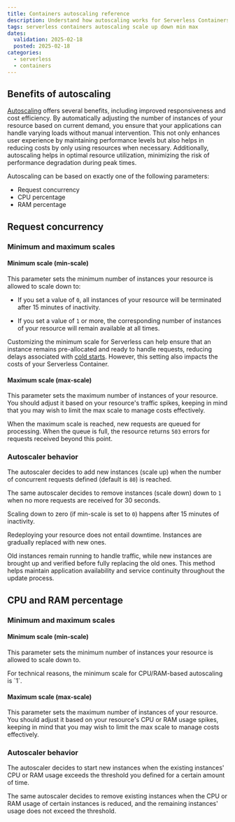 ```yaml
---
title: Containers autoscaling reference
description: Understand how autoscaling works for Serverless Containers in Scaleway.
tags: serverless containers autoscaling scale up down min max
dates:
  validation: 2025-02-18
  posted: 2025-02-18
categories:
  - serverless
  - containers
---
```


## Benefits of autoscaling

[Autoscaling](/serverless-containers/concepts/#autoscaling) offers several benefits, including improved responsiveness and cost efficiency. By automatically adjusting the number of instances of your resource based on current demand, you ensure that your applications can handle varying loads without manual intervention. This not only enhances user experience by maintaining performance levels but also helps in reducing costs by only using resources when necessary. Additionally, autoscaling helps in optimal resource utilization, minimizing the risk of performance degradation during peak times.

Autoscaling can be based on exactly one of the following parameters:

- Request concurrency
- CPU percentage
- RAM percentage

## Request concurrency

### Minimum and maximum scales

#### Minimum scale (min-scale)

This parameter sets the minimum number of instances your resource is allowed to scale down to:

- If you set a value of `0`, all instances of your resource will be terminated after 15 minutes of inactivity.

- If you set a value of `1` or more, the corresponding number of instances of your resource will remain available at all times.

Customizing the minimum scale for Serverless can help ensure that an instance remains pre-allocated and ready to handle requests, reducing delays associated with [cold starts](/serverless-containers/concepts/#cold-start). However, this setting also impacts the costs of your Serverless Container.

#### Maximum scale (max-scale)

This parameter sets the maximum number of instances of your resource. You should adjust it based on your resource's traffic spikes, keeping in mind that you may wish to limit the max scale to manage costs effectively.

When the maximum scale is reached, new requests are queued for processing. When the queue is full, the resource returns `503` errors for requests received beyond this point.

### Autoscaler behavior

The autoscaler decides to add new instances (scale up) when the number of concurrent requests defined (default is `80`) is reached.

The same autoscaler decides to remove instances (scale down) down to `1` when no more requests are received for 30 seconds.

Scaling down to zero (if min-scale is set to `0`) happens after 15 minutes of inactivity.

<Message type="note">
Redeploying your resource does not entail downtime. Instances are gradually replaced with new ones.

Old instances remain running to handle traffic, while new instances are brought up and verified before fully replacing the old ones. This method helps maintain application availability and service continuity throughout the update process.
</Message>

## CPU and RAM percentage

### Minimum and maximum scales

#### Minimum scale (min-scale)

This parameter sets the minimum number of instances your resource is allowed to scale down to.

<Message type="note">
For technical reasons, the minimum scale for CPU/RAM-based autoscaling is `1`.
</Message>

#### Maximum scale (max-scale)

This parameter sets the maximum number of instances of your resource. You should adjust it based on your resource's CPU or RAM usage spikes, keeping in mind that you may wish to limit the max scale to manage costs effectively.

### Autoscaler behavior

The autoscaler decides to start new instances when the existing instances' CPU or RAM usage exceeds the threshold you defined for a certain amount of time.

The same autoscaler decides to remove existing instances when the CPU or RAM usage of certain instances is reduced, and the remaining instances' usage does not exceed the threshold.

